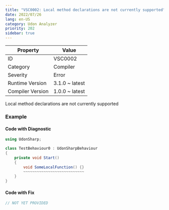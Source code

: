 ```yaml
---
title: "VSC0002: Local method declarations are not currently supported"
date: 2022/07/26
lang: en-US
category: Udon Analyzer
priority: 202
sidebar: true
---
```


| Property         | Value          |
| ---------------- | -------------- |
| ID               | VSC0002        |
| Category         | Compiler       |
| Severity         | Error          |
| Runtime Version  | 3.1.0 ~ latest |
| Compiler Version | 1.0.0 ~ latest |

Local method declarations are not currently supported

### Example

#### Code with Diagnostic

```csharp
using UdonSharp;

class TestBehaviour0 : UdonSharpBehaviour
{
    private void Start()
    {
        void SomeLocalFunction() {}
        ~~~~~~~~~~~~~~~~~~~~~~~~~~~
    }
}
```

#### Code with Fix

```csharp
// NOT YET PROVIDED
```
